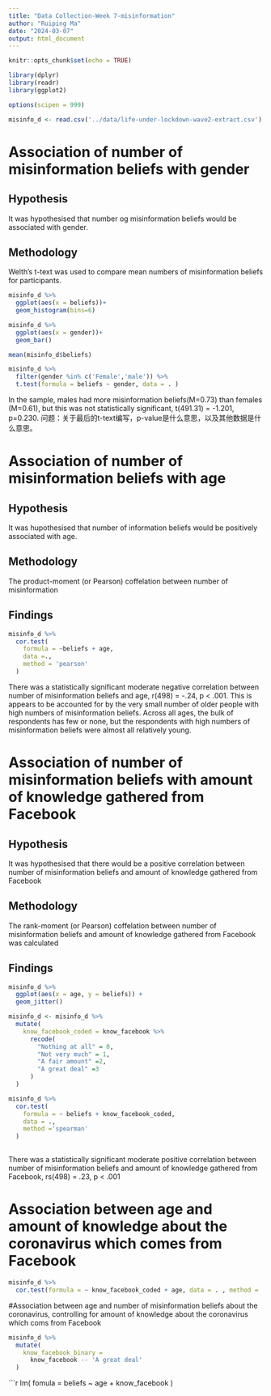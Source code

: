 ```yaml
---
title: "Data Collection-Week 7-misinformation"
author: "Ruiping Ma"
date: "2024-03-07"
output: html_document
---
```


```r
knitr::opts_chunk$set(echo = TRUE)

library(dplyr)
library(readr)
library(ggplot2)

options(scipen = 999)

misinfo_d <- read.csv('../data/life-under-lockdown-wave2-extract.csv')
```

# Association of number of misinformation beliefs with gender
## Hypothesis
It was hypothesised that number og misinformation beliefs would be associated with gender.

## Methodology
Welth's t-text was used to compare mean numbers of misinformation beliefs for participants.


```r
misinfo_d %>%
  ggplot(aes(x = beliefs))+
  geom_histogram(bins=6)
```


```r
misinfo_d %>%
  ggplot(aes(x = gender))+
  geom_bar()
```

```r
mean(misinfo_d$beliefs)
```
```r
misinfo_d %>%
  filter(gender %in% c('Female','male')) %>%
  t.test(formula = beliefs ~ gender, data = . )
```


In the sample, males had more misinformation beliefs(M=0.73) than females (M=0.61), but this was not statistically significant, t(491.31) = -1.201, p=0.230.
问题：关于最后的t-text编写，p-value是什么意思，以及其他数据是什么意思。

# Association of number of misinformation beliefs with age
## Hypothesis
It was hupothesised that number of information beliefs would be positively associated with age.

## Methodology
The product-moment (or Pearson) coffelation between number of misinformation 

## Findings
```r
misinfo_d %>%
  cor.test(
    formula = ~beliefs + age,
    data =.,
    method = 'pearson'
  )

```

There was a statistically significant moderate negative correlation between number of misinformation beliefs and age, r(498) = -.24, p < .001. This is appears to be accounted for by the very small number of older people with high numbers of misinformation beliefs. Across all ages, the bulk of respondents has few or none, but the respondents with high numbers of misinformation beliefs were almost all relatively young.

# Association of number of misinformation beliefs with amount of knowledge gathered from Facebook
## Hypothesis
It was hypothesised that there would be a positive correlation between number of misinformation beliefs and amount of knowledge gathered from Facebook

## Methodology
The rank-moment (or Pearson) coffelation between number of misinformation beliefs and amount of knowledge gathered from Facebook was calculated

## Findings
```r
misinfo_d %>%
  ggplot(aes(x = age, y = beliefs)) +
  geom_jitter()

```
```r
misinfo_d <- misinfo_d %>%
  mutate(
    know_facebook_coded = know_facebook %>%
      recode(
        "Nothing at all" = 0,
        "Not very much" = 1,
        "A fair amount" =2,
        "A great deal" =3
      )
  )

misinfo_d %>%
  cor.test(
    formula = ~ beliefs + know_facebook_coded,
    data = .,
    method ='spearman'
  )
  

```

There was a statistically significant moderate positive correlation between number of misinformation beliefs and amount of knowledge gathered from Facebook, rs(498) = .23, p < .001


# Association between age and amount of knowledge about the coronavirus which comes from Facebook
```r
misinfo_d %>%
  cor.test(formula = ~ know_facebook_coded + age, data = . , method = 'spearman')

```

#Association between age and number of misinformation beliefs about the coronavirus, controlling for amount of knowledge about the coronavirus which coms from Facebook
```r
misinfo_d %>%
  mutate(
    know_facebook_binary =
      know_facebook -- 'A great deal'
  )
```  

```r
lm(
    fomula = beliefs ~ age + know_facebook
  )

